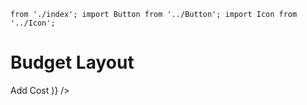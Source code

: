 	from './index'; import Button from '../Button'; import Icon from '../Icon';

<Meta
	title="Layout/Budget Layout"
	component={BudgetLayout}
/>

# Budget Layout

<Canvas>
	<Story name="Budget Layout">
		<BudgetLayout
			currency="GBP"
			total={1285.34}
			transactionsHeading="Transactions"
			transactionsHeadingChildren={(
				<Button tertiary size="small">Add Cost</Button>
			)}
		/>
	</Story>
</Canvas>

<ArgsTable of={BudgetLayout} />
